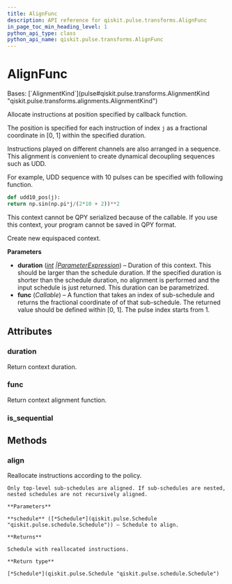 ```yaml
---
title: AlignFunc
description: API reference for qiskit.pulse.transforms.AlignFunc
in_page_toc_min_heading_level: 1
python_api_type: class
python_api_name: qiskit.pulse.transforms.AlignFunc
---
```


# AlignFunc

<Class id="qiskit.pulse.transforms.AlignFunc" isDedicatedPage={true} github="https://github.com/Qiskit/qiskit/tree/stable/1.0/qiskit/pulse/transforms/alignments.py#L328-L406" signature="qiskit.pulse.transforms.AlignFunc(duration, func)" modifiers="class">
  Bases: [`AlignmentKind`](pulse#qiskit.pulse.transforms.AlignmentKind "qiskit.pulse.transforms.alignments.AlignmentKind")

  Allocate instructions at position specified by callback function.

  The position is specified for each instruction of index `j` as a fractional coordinate in \[0, 1] within the specified duration.

  Instructions played on different channels are also arranged in a sequence. This alignment is convenient to create dynamical decoupling sequences such as UDD.

  For example, UDD sequence with 10 pulses can be specified with following function.

  ```python
  def udd10_pos(j):
  return np.sin(np.pi*j/(2*10 + 2))**2
  ```

  <Admonition title="Note" type="note">
    This context cannot be QPY serialized because of the callable. If you use this context, your program cannot be saved in QPY format.
  </Admonition>

  Create new equispaced context.

  **Parameters**

  *   **duration** ([*int*](https://docs.python.org/3/library/functions.html#int "(in Python v3.12)")  *|*[*ParameterExpression*](qiskit.circuit.ParameterExpression "qiskit.circuit.ParameterExpression")) – Duration of this context. This should be larger than the schedule duration. If the specified duration is shorter than the schedule duration, no alignment is performed and the input schedule is just returned. This duration can be parametrized.
  *   **func** (*Callable*) – A function that takes an index of sub-schedule and returns the fractional coordinate of of that sub-schedule. The returned value should be defined within \[0, 1]. The pulse index starts from 1.

  ## Attributes

  ### duration

  <Attribute id="qiskit.pulse.transforms.AlignFunc.duration">
    Return context duration.
  </Attribute>

  ### func

  <Attribute id="qiskit.pulse.transforms.AlignFunc.func">
    Return context alignment function.
  </Attribute>

  ### is\_sequential

  <Attribute id="qiskit.pulse.transforms.AlignFunc.is_sequential" />

  ## Methods

  ### align

  <Function id="qiskit.pulse.transforms.AlignFunc.align" github="https://github.com/Qiskit/qiskit/tree/stable/1.0/qiskit/pulse/transforms/alignments.py#L379-L406" signature="align(schedule)">
    Reallocate instructions according to the policy.

    Only top-level sub-schedules are aligned. If sub-schedules are nested, nested schedules are not recursively aligned.

    **Parameters**

    **schedule** ([*Schedule*](qiskit.pulse.Schedule "qiskit.pulse.schedule.Schedule")) – Schedule to align.

    **Returns**

    Schedule with reallocated instructions.

    **Return type**

    [*Schedule*](qiskit.pulse.Schedule "qiskit.pulse.schedule.Schedule")
  </Function>
</Class>

